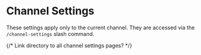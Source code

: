 # Channel Settings

These settings apply only to the current channel. They are accessed via the `/channel-settings` slash command.

{/* Link directory to all channel settings pages? */}
